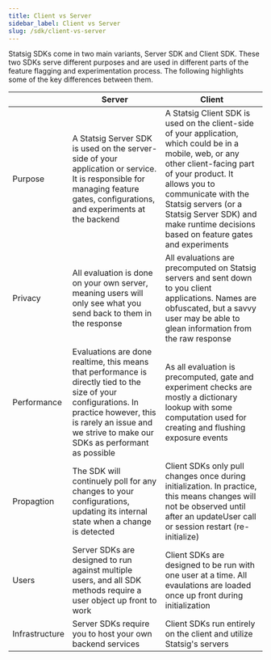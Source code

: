 ```yaml
---
title: Client vs Server
sidebar_label: Client vs Server
slug: /sdk/client-vs-server
---
```


Statsig SDKs come in two main variants, Server SDK and Client SDK. These two SDKs serve different purposes and are used in different parts of the feature flagging and experimentation process. The following highlights some of the key differences between them.

||Server| Client |
|--|--|--|
|Purpose|A Statsig Server SDK is used on the server-side of your application or service. It is responsible for managing feature gates, configurations, and experiments at the backend| A Statsig Client SDK is used on the client-side of your application, which could be in a mobile, web, or any other client-facing part of your product. It allows you to communicate with the Statsig servers (or a Statsig Server SDK) and make runtime decisions based on feature gates and experiments|
|Privacy|All evaluation is done on your own server, meaning users will only see what you send back to them in the response|All evaluations are precomputed on Statsig servers and sent down to you client applications. Names are obfuscated, but a savvy user may be able to glean information from the raw response|
|Performance|Evaluations are done realtime, this means that performance is directly tied to the size of your configurations. In practice however, this is rarely an issue and we strive to make our SDKs as performant as possible|As all evaluation is precomputed, gate and experiment checks are mostly a dictionary lookup with some computation used for creating and flushing exposure events|
|Propagtion|The SDK will continuely poll for any changes to your configurations, updating its internal state when a change is detected| Client SDKs only pull changes once during initialization. In practice, this means changes will not be observed until after an updateUser call or session restart (re-initialize)|
|Users|Server SDKs are designed to run against multiple users, and all SDK methods require a user object up front to work|Client SDKs are designed to be run with one user at a time. All evaulations are loaded once up front during initialization|
|Infrastructure| Server SDKs require you to host your own backend services| Client SDKs run entirely on the client and utilize Statsig's servers|